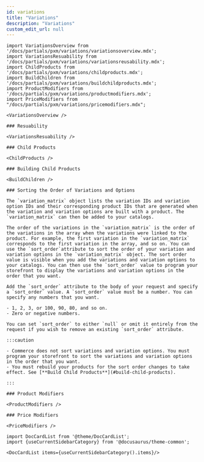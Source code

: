 ```yaml
---
id: variations
title: "Variations"
description: "Variations"
custom_edit_url: null
---
```




```mdx-code-block
import VariationsOverview from '/docs/partials/pxm/variations/variationsoverview.mdx';
import VariationsResuability from '/docs/partials/pxm/variations/variationsreusability.mdx';
import ChildProducts from '/docs/partials/pxm/variations/childproducts.mdx';
import BuildChildren from '/docs/partials/pxm/variations/buildchildproducts.mdx';
import ProductModifiers from '/docs/partials/pxm/variations/productmodifiers.mdx';
import PriceModifiers from "/docs/partials/pxm/variations/pricemodifiers.mdx";

<VariationsOverview />

### Resuability

<VariationsResuability />

### Child Products

<ChildProducts />

### Building Child Products

<BuildChildren />

### Sorting the Order of Variations and Options

The `variation_matrix` object lists the variation IDs and variation option IDs and their corresponding product IDs that are generated when the variation and variation options are built with a product. The `variation_matrix` can then be added to your catalogs.

The order of the variations in the `variation_matrix` is the order of the variations in the array when the variations were linked to the product. For example, the first variation in the `variation_matrix` corresponds to the first variation in the array, and so on. You can use the `sort_order`attribute to sort the order of your variation and variation options in the `variation_matrix` object. The sort order value is visible when you add the variations and variation options to your catalogs. You can then use the `sort_order` value to program your storefront to display the variations and variation options in the order that you want.

Add the `sort_order` attribute to the body of your request and specify a `sort_order` value. A `sort_order` value must be a number. You can specify any numbers that you want.

- 1, 2, 3, or 100, 90, 80, and so on.
- Zero or negative numbers.

You can set `sort_order` to either `null` or omit it entirely from the request if you wish to remove an existing `sort_order` attribute.

:::caution

- Commerce does not sort variations and variation options. You must program your storefront to sort the variations and variation options in the order that you want.
- You must rebuild your products for the sort order changes to take effect. See [**Build Child Products**](#build-child-products).

:::

### Product Modifiers

<ProductModifiers />

### Price Modifiers

<PriceModifiers />
```




```mdx-code-block
import DocCardList from '@theme/DocCardList';
import {useCurrentSidebarCategory} from '@docusaurus/theme-common';

<DocCardList items={useCurrentSidebarCategory().items}/>
```
      